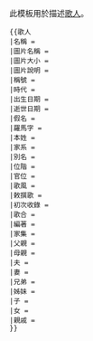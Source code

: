 {{NoteTA|G1=MediaWiki}}{{Documentation subpage}}<!-- 在本行下編輯模板說明 -->
此模板用於描述[[歌人]]。
<pre>
{{歌人
|名稱 = 
|圖片名稱 = 
|圖片大小 = 
|圖片說明 = 
|稱號 = 
|時代 = 
|出生日期 = 
|逝世日期 =
|假名 = 
|羅馬字 = 
|本姓 = 
|家系 =
|別名 =
|位階 = 
|官位 = 
|歌風 =
|敕撰歌 = 
|初次收錄 = 
|歌合 = 
|編著 = 
|家集 = 
|父親 = 
|母親 =
|夫 =
|妻 =
|兄弟 =
|姊妹 =
|子 = 
|女 =
|親戚 =
}}
</pre>
<includeonly>{{Sandbox other||<!-- 本行下加入模板的分類 -->

}}</includeonly>